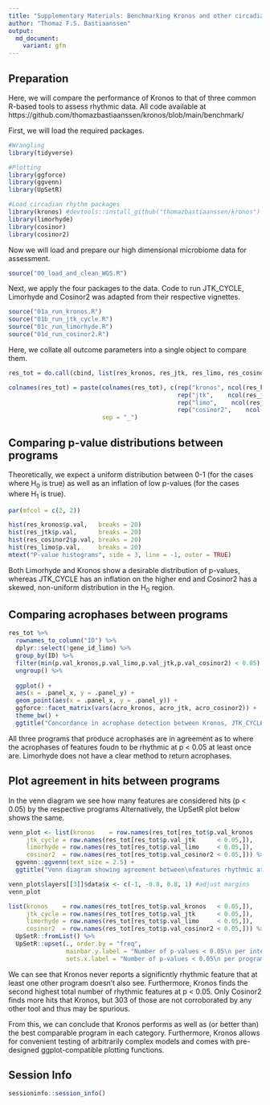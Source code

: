 ```yaml
---
title: "Supplementary Materials: Benchmarking Kronos and other circadian packages"
author: "Thomaz F.S. Bastiaanssen"
output:
  md_document:
    variant: gfm
---
```


## Preparation

Here, we will compare the performance of Kronos to that of three common R-based tools to assess rhythmic data. 
All code available at https://github.com/thomazbastiaanssen/kronos/blob/main/benchmark/

First, we will load the required packages. 

```r
#Wrangling
library(tidyverse)

#Plotting
library(ggforce)
library(ggvenn)
library(UpSetR)

#Load circadian rhythm packages
library(kronos) #devtools::install_github("thomazbastiaanssen/kronos") 
library(limorhyde)
library(cosinor)
library(cosinor2)

```

Now we will load and prepare our high dimensional microbiome data for assessment.

```r
source("00_load_and_clean_WGS.R")

```

Next, we apply the four packages to the data. Code to run JTK_CYCLE, Limorhyde and Cosinor2 was adapted from their respective vignettes.

```r
source("01a_run_kronos.R")
source("01b_run_jtk_cycle.R")
source("01c_run_limorhyde.R")
source("01d_run_cosinor2.R")
```

Here, we collate all outcome parameters into a single object to compare them.

```r

res_tot = do.call(cbind, list(res_kronos, res_jtk, res_limo, res_cosinor2))

colnames(res_tot) = paste(colnames(res_tot), c(rep("kronos", ncol(res_kronos)),
                                               rep("jtk",    ncol(res_jtk)),
                                               rep("limo",    ncol(res_limo)),
                                               rep("cosinor2",    ncol(res_cosinor2))),
                          sep = "_")


```

## Comparing p-value distributions between programs

Theoretically, we expect a uniform distribution between 0-1 (for the cases where H~0~ is true) as well as an inflation of low p-values (for the cases where H~1~ is true).

```r

par(mfcol = c(2, 2))

hist(res_kronos$p.val,   breaks = 20)
hist(res_jtk$p.val,      breaks = 20)
hist(res_cosinor2$p.val, breaks = 20)
hist(res_limo$p.val,     breaks = 20)
mtext("P-value histograms", side = 3, line = -1, outer = TRUE)


```

Both Limorhyde and Kronos show a desirable distribution of p-values, whereas JTK_CYCLE has an inflation on the higher end and Cosinor2 has a skewed, non-uniform distribution in the H~0~ region.

## Comparing acrophases between programs
```r
res_tot %>%
  rownames_to_column("ID") %>%
  dplyr::select(!gene_id_limo) %>% 
  group_by(ID) %>% 
  filter(min(p.val_kronos,p.val_limo,p.val_jtk,p.val_cosinor2) < 0.05) %>% 
  ungroup() %>% 
  
  ggplot() +
  aes(x = .panel_x, y = .panel_y) +
  geom_point(aes(x = .panel_x, y = .panel_y)) +
  ggforce::facet_matrix(vars(acro_kronos, acro_jtk, acro_cosinor2)) +
  theme_bw() +
  ggtitle("Concordance in acrophase detection between Kronos, JTK_CYCLE and Cosinor2")

```

All three programs that produce acrophases are in agreement as to where the acrophases of features foudn to be rhythmic at p < 0.05 at least once are. Limorhyde does not have a clear method to return acrophases. 


## Plot agreement in hits between programs
In the venn diagram we see how many features are considered hits (p < 0.05) by the respective programs
Alternatively, the UpSetR plot below shows the same.
```r


venn_plot <- list(kronos    = row.names(res_tot[res_tot$p.val_kronos   < 0.05,]),
     jtk_cycle = row.names(res_tot[res_tot$p.val_jtk      < 0.05,]),
     limorhyde = row.names(res_tot[res_tot$p.val_limo     < 0.05,]),
     cosinor2  = row.names(res_tot[res_tot$p.val_cosinor2 < 0.05,])) %>% 
  ggvenn::ggvenn(text_size = 2.5) + 
  ggtitle("Venn diagram showing agreement between\nfeatures rhythmic at p < 0.05")

venn_plot$layers[[3]]$data$x <- c(-1, -0.8, 0.8, 1) #adjust margins
venn_plot

list(kronos    = row.names(res_tot[res_tot$p.val_kronos   < 0.05,]),
     jtk_cycle = row.names(res_tot[res_tot$p.val_jtk      < 0.05,]),
     limorhyde = row.names(res_tot[res_tot$p.val_limo     < 0.05,]),
     cosinor2  = row.names(res_tot[res_tot$p.val_cosinor2 < 0.05,])) %>% 
  UpSetR::fromList() %>% 
  UpSetR::upset(., order.by = "freq", 
                mainbar.y.label = "Number of p-values < 0.05\n per intersection", 
                sets.x.label = "Number of p-values < 0.05\n per program")
```

We can see that Kronos never reports a significntly rhythmic feature that at least one other program doesn't also see. Furthermore, Kronos finds the second highest total number of rhythmic features at p < 0.05. Only Cosinor2 finds more hits that Kronos, but 303 of those are not corroborated by any other tool and thus may be spurious. 

From this, we can conclude that Kronos performs as well as (or better than) the best comparable program in each category. Furthermore, Kronos allows for convenient testing of arbitrarily complex models and comes with pre-designed ggplot-compatible plotting functions. 

## Session Info
```r
sessioninfo::session_info()
```